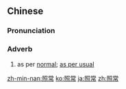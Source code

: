 ==Chinese==
{{zh-forms}}

===Pronunciation===
{{zh-pron
|m=zhàocháng|ma=Zh-zhàocháng.ogg
|c=ziu3 soeng4
|h=pfs=cheu-sòng
|mn=qz,tw,xm:chiàu-siông/zz:chiàu-siâng
|cat=adv
}}

===Adverb===
{{zh-adv}}

# as per [[normal]]; [[as per usual]]
#: {{zh-x|我們 課程 照常 進行。|Our class will carry on '''as normal'''.}}

[[zh-min-nan:照常]]
[[ko:照常]]
[[ja:照常]]
[[zh:照常]]